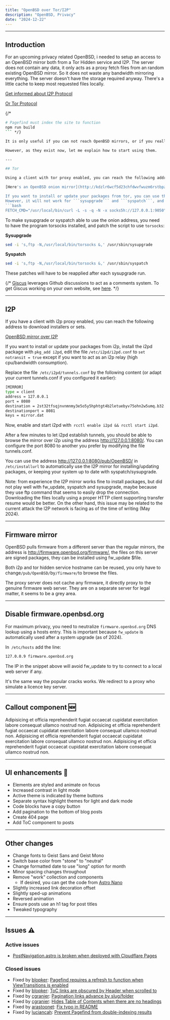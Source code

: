 ```yaml
---
title: "OpenBSD over Tor/I2P"
description: "OpenBSD, Privacy"
date: "2024-12-22"
---
```



---

## Introduction

For an upcoming privacy related OpenBSD, i needed to setup an access to an OpenBSD mirror both from a Tor Hidden service and I2P.
The server does not contain any data, it only acts as a proxy fetch files from an random existing OpenBSD mirror. So it does not waste any bandwidth mirroring everything.
The server doesn't have the storage required anyway. There's a little cache to keep most requested files locally.

[Get informed about I2P Protocol](https://geti2p.net/en/about/intro)

[Or Tor Protocol](https://spec.torproject.org/tor-spec/index.html)

{/* 
```bash
# Pagefind must index the site to function
npm run build
``` */}

It is only useful if you can not reach OpenBSD mirrors, or if you really need to hide your network activity. Tor or I2P will be much slower than connecting to a mirror using HTTP(s).

However, as they exist now, let me explain how to start using them.

---

## Tor

Using a client with tor proxy enabled, you can reach the following address to download installers or sets.

[Here's an OpenBSD onion mirror](http://kdzlr6wcf5d23chfdwvfwuzm6rstbpzzefkpozp7kjeugtpnrixldxqd.onion/pub/OpenBSD/)

If you want to install or update your packages from tor, you can use the onion address in  ```/etc/installurl```
However, it will not work for ```sysupgrade``` and ```syspatch```, and you need to export the variable in your environment to make **pkg_** programs able to use the mirror.
```bash
FETCH_CMD="/usr/local/bin/curl -L -s -q -N -x socks5h://127.0.0.1:9050"
```
To make sysupgrade or syspatch able to use the onion address, you need to have the program torsocks installed, and patch the script to use `torsocks`:

**Sysupgrade** 
```bash
sed -i 's,ftp -N,/usr/local/bin/torsocks &,' /usr/sbin/sysupgrade 
```
**Syspatch** 
```bash
sed -i 's,ftp -N,/usr/local/bin/torsocks &,' /usr/sbin/syspatch
```

These patches will have to be reapplied after each sysupgrade run.



{/* [Giscus](https://giscus.app) leverages Github discussions to act as a comments system. To get Giscus working on your own website, see [here](/blog/01-getting-started#deploy-the-site). */}

---

## I2P
If you have a client with i2p proxy enabled, you can reach the following address to download installers or sets.

[OpenBSD mirror over I2P](http://2st32tfsqjnvnmnmy3e5o5y5hphtgt4b2letuebyv75ohn2w5umq.b32.i2p:8081/pub/OpenBSD/)

If you want to install or update your packages from i2p, install the i2pd package with `pkg_add i2pd`, 
 edit the file `/etc/i2pd/i2pd.conf` to `set notransit = true` except if you want to act as an i2p relay (high cpu/bandwidth consumption).

Replace the file` /etc/i2pd/tunnels.conf` by the following content (or adapt your current tunnels.conf if you configured it earlier):

```bash
[MIRROR]
type = client
address = 127.0.0.1
port = 8080
destination = 2st32tfsqjnvnmnmy3e5o5y5hphtgt4b2letuebyv75ohn2w5umq.b32.i2p
destinationport = 8081
keys = mirror.dat
```
Now, enable and start i2pd with` rcctl enable i2pd && rcctl start i2pd`.

After a few minutes to let i2pd establish tunnels, you should be able to browse the mirror over i2p using the address http://127.0.0.1:8080/. You can configure the port 8080 to another you prefer by modifying the file tunnels.conf.

You can use the address http://127.0.0.1:8080/pub/OpenBSD/ in` /etc/installurl` to automatically use the I2P mirror for installing/updating packages, or keeping your system up to date with syspatch/sysupgrade.

Note: from experience the I2P mirror works fine to install packages, but did not play well with fw_update, syspatch and sysupgrade, maybe because they use ftp command that seems to easily drop the connection. Downloading the files locally using a proper HTTP client supporting transfer resume would be better. On the other hand, this issue may be related to the current attack the I2P network is facing as of the time of writing (May 2024).

---


## Firmware mirror

OpenBSD pulls firmware from a different server than the regular mirrors, the address is http://firmware.openbsd.org/firmware/, the files on this server are signed packages, they can be installed using fw_update $file.

Both i2p and tor hidden service hostname can be reused, you only have to change` /pub/OpenBSD/ `by` /firmware/ `to browse the files.

The proxy server does not cache any firmware, it directly proxy to the genuine firmware web server. They are on a separate server for legal matter, it seems to be a grey area.

---

## Disable firmware.openbsd.org

For maximum privacy, you need to neutralize `firmware.openbsd.org` DNS lookup using a hosts entry. This is important because `fw_update` is automatically used after a system upgrade (as of 2024).

In` /etc/hosts` add the line:

```bash
127.0.0.9 firmware.openbsd.org
```

The IP in the snippet above will avoid fw_update to try to connect to a local web server if any.

It's the same way the popular cracks works. We redirect to a proxy who simulate a licence key server.

---



## Callout component 🆕

<Callout>
  Adipisicing et officia reprehenderit fugiat occaecat cupidatat exercitation
  labore consequat ullamco nostrud non.
</Callout>

<Callout type="info">
  Adipisicing et officia reprehenderit fugiat occaecat cupidatat exercitation
  labore consequat ullamco nostrud non.
</Callout>

<Callout type="warning">
  Adipisicing et officia reprehenderit fugiat occaecat cupidatat exercitation
  labore consequat ullamco nostrud non.
</Callout>

<Callout type="error">
  Adipisicing et officia reprehenderit fugiat occaecat cupidatat exercitation
  labore consequat ullamco nostrud non.
</Callout>

---

## UI enhancements 🎨

- Elements are styled and animate on focus
- Increased contrast in light mode
- Active theme is indicated by theme buttons
- Separate syntax highlight themes for light and dark mode
- Code blocks have a copy button
- Add pagination to the bottom of blog posts
- Create 404 page
- Add ToC component to posts

---

## Other changes

- Change fonts to Geist Sans and Geist Mono
- Switch base color from "stone" to "neutral"
- Change formatted date to use "long" option for month
- Minor spacing changes throughout
- Remove "work" collection and components
  - If desired, you can get the code from [Astro Nano](https://github.com/markhorn-dev/astro-nano)
- Slightly increased link decoration offset
- Slightly sped-up animations
- Reversed animation
- Ensure posts use an h1 tag for post titles
- Tweaked typography

---

## Issues ⚠️

### Active issues

- [PostNavigation.astro is broken when deployed with Cloudflare Pages](https://github.com/trevortylerlee/astro-micro/issues/39)

### Closed issues

- Fixed by [blopker](https://github.com/blopker): [Pagefind requires a refresh to function when ViewTransitions is enabled](https://github.com/trevortylerlee/astro-micro/issues/7)
- Fixed by [blopker](https://github.com/blopker): [ToC links are obscured by Header when scrolled to](https://github.com/trevortylerlee/astro-micro/issues/4)
- Fixed by [cgranier](https://github.com/cgranier): [Pagination links advance by slug/folder](https://github.com/trevortylerlee/astro-micro/issues/26)
- Fixed by [cgranier](https://github.com/cgranier): [Hides Table of Contents when there are no headings](https://github.com/trevortylerlee/astro-micro/pull/30)
- Fixed by [arastoonet](https://github.com/arastoonet): [Fix typo in README](https://github.com/trevortylerlee/astro-micro/pull/19)
- Fixed by [luciancah](https://github.com/luciancah): [Prevent Pagefind from double-indexing results](https://github.com/trevortylerlee/astro-micro/issues/40)

